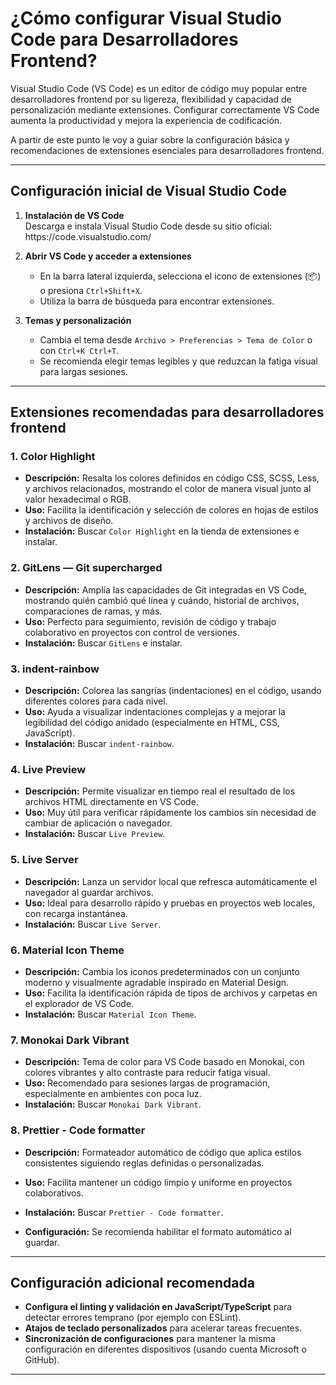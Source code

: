 # ¿Cómo configurar Visual Studio Code para Desarrolladores Frontend?

Visual Studio Code (VS Code) es un editor de código muy popular entre desarrolladores frontend por su ligereza, flexibilidad y capacidad de personalización mediante extensiones. Configurar correctamente VS Code aumenta la productividad y mejora la experiencia de codificación.

A partir de este punto le voy a guiar sobre la configuración básica y recomendaciones de extensiones esenciales para desarrolladores frontend.

---

## Configuración inicial de Visual Studio Code

1. **Instalación de VS Code**  
   Descarga e instala Visual Studio Code desde su sitio oficial: https://code.visualstudio.com/

2. **Abrir VS Code y acceder a extensiones**  
   - En la barra lateral izquierda, selecciona el icono de extensiones (📦) o presiona `Ctrl+Shift+X`.
   - Utiliza la barra de búsqueda para encontrar extensiones.

3. **Temas y personalización**  
   - Cambia el tema desde `Archivo > Preferencias > Tema de Color` o con `Ctrl+K Ctrl+T`.
   - Se recomienda elegir temas legibles y que reduzcan la fatiga visual para largas sesiones.

---

## Extensiones recomendadas para desarrolladores frontend

### 1. Color Highlight

- **Descripción:** Resalta los colores definidos en código CSS, SCSS, Less, y archivos relacionados, mostrando el color de manera visual junto al valor hexadecimal o RGB.
- **Uso:** Facilita la identificación y selección de colores en hojas de estilos y archivos de diseño.
- **Instalación:** Buscar `Color Highlight` en la tienda de extensiones e instalar.

### 2. GitLens — Git supercharged

- **Descripción:** Amplía las capacidades de Git integradas en VS Code, mostrando quién cambió qué línea y cuándo, historial de archivos, comparaciones de ramas, y más.
- **Uso:** Perfecto para seguimiento, revisión de código y trabajo colaborativo en proyectos con control de versiones.
- **Instalación:** Buscar `GitLens` e instalar.

### 3. indent-rainbow

- **Descripción:** Colorea las sangrías (indentaciones) en el código, usando diferentes colores para cada nivel.
- **Uso:** Ayuda a visualizar indentaciones complejas y a mejorar la legibilidad del código anidado (especialmente en HTML, CSS, JavaScript).
- **Instalación:** Buscar `indent-rainbow`.

### 4. Live Preview

- **Descripción:** Permite visualizar en tiempo real el resultado de los archivos HTML directamente en VS Code.
- **Uso:** Muy útil para verificar rápidamente los cambios sin necesidad de cambiar de aplicación o navegador.
- **Instalación:** Buscar `Live Preview`.

### 5. Live Server

- **Descripción:** Lanza un servidor local que refresca automáticamente el navegador al guardar archivos.
- **Uso:** Ideal para desarrollo rápido y pruebas en proyectos web locales, con recarga instantánea.
- **Instalación:** Buscar `Live Server`.

### 6. Material Icon Theme

- **Descripción:** Cambia los iconos predeterminados con un conjunto moderno y visualmente agradable inspirado en Material Design.
- **Uso:** Facilita la identificación rápida de tipos de archivos y carpetas en el explorador de VS Code.
- **Instalación:** Buscar `Material Icon Theme`.

### 7. Monokai Dark Vibrant

- **Descripción:** Tema de color para VS Code basado en Monokai, con colores vibrantes y alto contraste para reducir fatiga visual.
- **Uso:** Recomendado para sesiones largas de programación, especialmente en ambientes con poca luz.
- **Instalación:** Buscar `Monokai Dark Vibrant`.

### 8. Prettier - Code formatter

- **Descripción:** Formateador automático de código que aplica estilos consistentes siguiendo reglas definidas o personalizadas.
- **Uso:** Facilita mantener un código limpio y uniforme en proyectos colaborativos.
- **Instalación:** Buscar `Prettier - Code formatter`.

- **Configuración:** Se recomienda habilitar el formato automático al guardar.

---

## Configuración adicional recomendada

- **Configura el linting y validación en JavaScript/TypeScript** para detectar errores temprano (por ejemplo con ESLint).
- **Atajos de teclado personalizados** para acelerar tareas frecuentes.
- **Sincronización de configuraciones** para mantener la misma configuración en diferentes dispositivos (usando cuenta Microsoft o GitHub).

---